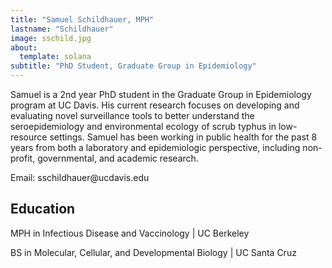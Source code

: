 ```yaml
---
title: "Samuel Schildhauer, MPH"
lastname: "Schildhauer"
image: sschild.jpg
about: 
  template: solana
subtitle: "PhD Student, Graduate Group in Epidemiology"
---
```


Samuel is a 2nd year PhD student in the Graduate Group in Epidemiology program at UC Davis. His current research focuses on developing and evaluating novel surveillance tools to better understand the seroepidemiology and environmental ecology of scrub typhus in low-resource settings. Samuel has been working in public health for the past 8 years from both a laboratory and epidemiologic perspective, including non-profit, governmental, and academic research.

Email: sschildhauer@ucdavis.edu

## Education

MPH in Infectious Disease and Vaccinology | UC Berkeley

BS in Molecular, Cellular, and Developmental Biology | UC Santa Cruz

